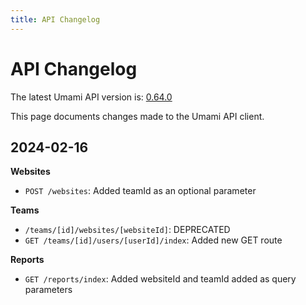 ```yaml
---
title: API Changelog
---
```


# API Changelog

The latest Umami API version is: [0.64.0](https://www.npmjs.com/package/@umami/api-client)

This page documents changes made to the Umami API client.

## 2024-02-16

**Websites**

- `POST /websites`: Added teamId as an optional parameter

**Teams**

- `/teams/[id]/websites/[websiteId]`: DEPRECATED
- `GET /teams/[id]/users/[userId]/index`: Added new GET route

**Reports**

- `GET /reports/index`: Added websiteId and teamId added as query parameters

